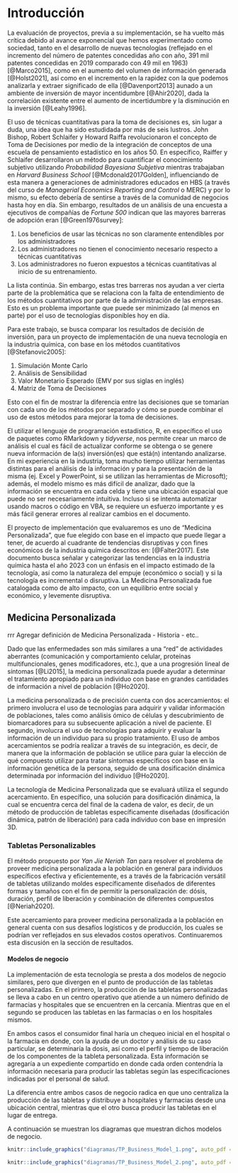 
# Introducción

La evaluación de proyectos, previa a su implementación, se ha vuelto más
crítica debido al avance exponencial que hemos experimentado como
sociedad, tanto en el desarrollo de nuevas tecnologías (reflejado en el
incremento del número de patentes concedidas año con año, 391 mil
patentes concedidas en 2019 comparado con 49 mil en 1963) [@Marco2015],
como en el aumento del volumen de información generada [@Holst2021], así
como en el incremento en la rapidez con la que podemos analizarla y
extraer significado de ella [@Davenport2013] aunado a un ambiente de
inversión de mayor incentidumbre [@Ahir2020], dada la correlación
existente entre el aumento de incertidumbre y la disminución en la
inversión [@Leahy1996].

El uso de técnicas cuantitativas para la toma de decisiones es, sin
lugar a duda, una idea que ha sido estudidada por más de seis lustros.
John Bishop, Robert Schlaifer y Howard Raiffa revolucionaron el concepto
de Toma de Decisiones por medio de la integración de conceptos de una
escuela de pensamiento estadístico en los años 50. En específico,
Raiffer y Schlaifer desarrollaron un método para cuantificar el
conocimiento subjetivo utilizando *Probabilidad Bayesiana Subjetiva*
mientras trabajaban en *Harvard Business School* [@Mcdonald2017Golden],
influenciando de esta manera a generaciones de administradores educados
en HBS (a través del curso de *Managerial Economics Reporting and
Control* o MERC) y por lo mismo, su efecto debería de sentirse a través
de la comunidad de negocios hasta hoy en día. Sin embargo, resultados de
un análisis de una encuesta a ejecutivos de compañías de *Fortune 500*
indican que las mayores barreras de adopción eran [@Green1976survey]:

1.  Los beneficios de usar las técnicas no son claramente entendibles
    por los administradores
2.  Los administradores no tienen el conocimiento necesario respecto a
    técnicas cuantitativas
3.  Los administradores no fueron expuestos a técnicas cuantitativas al
    inicio de su entrenamiento.

La lista continúa. Sin embargo, estas tres barreras nos ayudan a ver cierta 
parte de la problemática que se relaciona con la falta de entendimiento de los 
métodos cuantitativos por parte de la administración de las empresas. Esto es un
problema importante que puede ser minimizado (al menos en parte) por el
uso de tecnologías disponibles hoy en día.

Para este trabajo, se busca comparar los resultados de decisión de
inversión, para un proyecto de implementación de una nueva tecnología en
la industria química, con base en los métodos cuantitativos [@Stefanovic2005]: 


1. Simulación Monte Carlo
2. Análisis de Sensibilidad
3. Valor Monetario Esperado (EMV por sus siglas en inglés)
4. Matriz de Toma de Decisiones


Esto con el fin de mostrar la diferencia entre las decisiones que se
tomarían con cada uno de los métodos por separado y cómo se puede
combinar el uso de estos métodos para mejorar la toma de decisiones.

El utilizar el lenguaje de programación estadístico, R, en específico el uso de paquetes como RMarkdown y *tidyverse*, nos permite crear un marco de análisis el 
cual es fácil de actualizar conforme se obtenga o se genere nueva información de 
la(s) inversión(es) que está(n) intentando analizarse. En mi experiencia en la industria, toma mucho tiempo utilizar herramientas distintas para el análisis 
de la información y para la presentación de la misma (ej. Excel y PowerPoint,
si se utilizan las herramientas de Microsoft); además, el modelo
mismo es más difícil de analizar, dado que la información se encuentra
en cada celda y tiene una ubicación espacial que puede no ser
necesariamente intuitiva. Incluso si se intenta automatizar usando macros o 
código en VBA, se requiere un esfuerzo importante y es más fácil generar 
errores al realizar cambios en el documento.

El proyecto de implementación que evaluaremos es uno de "Medicina
Personalizada", que fue elegido con base en el impacto que puede llegar
a tener, de acuerdo al cuadrante de tendencias disruptivas y con fines
económicos de la industria química descritos en: [@Falter2017]. Este documento 
busca señalar y categorizar las tendencias en la industria química hasta el año 
2023 con un énfasis en el impacto estimado de la tecnología, así como la 
naturaleza del empuje (económico o social) y si la tecnología es incremental o 
disruptiva. La Medicina Personalizada fue catalogada como de alto impacto, con un equilibrio entre social y económico, y levemente disruptiva.

\newpage

## Medicina Personalizada

rrr Agregar definición de Medicina Personalizada - Historia - etc..

Dado que las enfermedades son más similares a una "red" de actividades
aberrantes (comunicación y comportamiento celular, proteínas
multifuncionales, genes modificadores, etc.), que a una progresión
lineal de síntomas [@Li2015], la medicina personalizada puede ayudar a
determinar el tratamiento apropiado para un individuo con base en
grandes cantidades de información a nivel de población [@Ho2020].

La medicina personalizada o de precisión cuenta con dos acercamientos:
el primero involucra el uso de tecnologías para adquirir y validar
información de poblaciones, tales como análisis ómico de células y
descubrimiento de biomarcadores para su subsecuente aplicación a nivel
de paciente. El segundo, involucra el uso de tecnologías para adquirir y
evaluar la información de un individuo para su propio tratamiento. El
uso de ambos acercamientos se podría realizar a través de su
integración, es decir, de manera que la información de población se utilice 
para guiar la elección de qué compuesto utilizar para tratar síntomas 
específicos con base en la información genética de la persona, seguido de una dosificación dinámica determinada por información del individuo [@Ho2020].

La tecnología de Medicina Personalizada que se evaluará utiliza el segundo 
acercamiento. En específico, una solución para dosificación dinámica, la 
cual se encuentra cerca del final de la cadena de valor, es decir, de un 
método de producción de tabletas específicamente diseñadas (dosificación 
dinámica, patrón de liberación) para cada individuo con base en impresión 3D.

### Tabletas Personalizables

El método propuesto por *Yan Jie Neriah Tan* para resolver el problema de
proveer medicina personalizada a la población en general para individuos
específicos efectiva y eficientemente, es a través de la fabricación
versátil de tabletas utilizando moldes específicamente diseñados de
diferentes formas y tamaños con el fin de permitir la personalización de: dósis, duración, perfil de liberación y combinación de diferentes 
compuestos [@Neriah2020].

Este acercamiento para proveer medicina personalizada a la población en
general cuenta con sus desafíos logísticos y de producción, los cuales
se podrían ver reflejados en sus elevados costos operativos. Continuaremos
esta discusión en la sección de resultados.

#### Modelos de negocio

La implementación de esta tecnología se presta a dos modelos de negocio
similares, pero que divergen en el punto de producción de las tabletas
personalizadas. En el primero, la producción de las
tabletas personalizadas se lleva a cabo en un centro operativo que
atiende a un número definido de farmacias y hospitales que se encuentren
en la cercanía. Mientras que en el segundo se producen
las tabletas en las farmacias o en los hospitales mismos.

En ambos casos el consumidor final haría un chequeo inicial en el hospital
o la farmacia en donde, con la ayuda de un doctor y análisis de su caso
particular, se determinaría la dosis, así como el perfil y
tiempo de liberación de los componentes de la tableta personalizada.
Esta información se agregaría a un expediente compartido en donde cada
orden contendría la información necesaria para producir las tabletas
según las especificaciones indicadas por el personal de salud.

La diferencia entre ambos casos de negocio radica en que uno centraliza
la producción de las tabletas y distribuye a hospitales y farmacias
desde una ubicación central, mientras que el otro busca producir las
tabletas en el lugar de entrega.

A continuación se muestran los diagramas que muestran dichos modelos de
negocio.

```r
knitr::include_graphics("diagramas/TP_Business_Model_1.png", auto_pdf = TRUE)
```


```r
knitr::include_graphics("diagramas/TP_Business_Model_2.png", auto_pdf = TRUE)
```

\newpage
